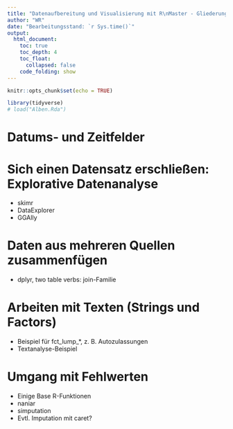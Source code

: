 ```yaml
---
title: "Datenaufbereitung und Visualisierung mit R\nMaster - Gliederung"
author: "WR"
date: "Bearbeitungsstand: `r Sys.time()`"
output: 
  html_document:
    toc: true
    toc_depth: 4
    toc_float:
      collapsed: false
    code_folding: show
---
```


```r

knitr::opts_chunk$set(echo = TRUE)

library(tidyverse)
# load("Alben.Rda")
```

# Datums- und Zeitfelder



# Sich einen Datensatz erschließen: Explorative Datenanalyse

* skimr
* DataExplorer
* GGAlly


# Daten aus mehreren Quellen zusammenfügen

* dplyr, two table verbs: join-Familie


# Arbeiten mit Texten (Strings und Factors)

* Beispiel für fct_lump_*, z. B. Autozulassungen
* Textanalyse-Beispiel


# Umgang mit Fehlwerten

* Einige Base R-Funktionen
* naniar
* simputation
* Evtl. Imputation mit caret?

